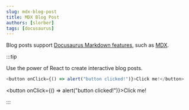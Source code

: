 ```yaml
---
slug: mdx-blog-post
title: MDX Blog Post
authors: [slorber]
tags: [docusaurus]
---
```


Blog posts support
[Docusaurus Markdown features](https://docusaurus.io/docs/markdown-features),
such as [MDX](https://mdxjs.com/).

:::tip

Use the power of React to create interactive blog posts.

```js
<button onClick={() => alert("button clicked!")}>Click me!</button>
```

<button onClick={() => alert("button clicked!")}>Click me!</button>

:::
